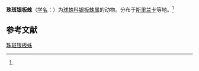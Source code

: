 {{Speciesbox
| name = 珠斑银板蛛
| status = 
| status_system = 
| image = 
| genus = Thwaitesia
| species = margaritifera
| authority = (O. P. -Cambridge, 1881)<ref name='id13186'>{{cite web| url =http://www.bioinfo.cn/db05/BjdwSpecies.php?action=view&id=13186| title =珠斑银板蛛| work =《中国动物物种编目数据库》| publisher =中国科学院微生物研究所| author =中国科学院动物研究所| accessdate =2009-04-28| deadurl =yes| archiveurl =https://web.archive.org/web/20160305050534/http://www.bioinfo.cn/db05/BjdwSpecies.php?action=view&id=13186| archivedate =2016-03-05}}</ref>
}}

'''珠斑银板蛛'''（[[学名|学名]]：{{lang|la|''Thwaitesia margaritifera''}}）为[[球蛛科|球蛛科]][[银板蛛属|银板蛛属]]的动物。分布于[[斯里兰卡|斯里兰卡]]等地。<ref name='id13186'/>

== 参考文献 ==
{{reflist}}

{{Wikispecies|Thwaitesia margaritifera}}
{{Taxonbar|from=Q2247204}}

[[Category:银板蛛属|珠斑银板蛛]]


{{蜘蛛小作品}}